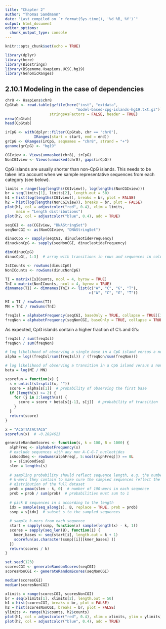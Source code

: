 ```yaml
---
title: "Chapter 2"
author: "Thomas Sandmann"
date: "Last compiled on `r format(Sys.time(), '%d %B, %Y')`"
output: html_document
editor_options: 
  chunk_output_type: console
---
```

  
```r
knitr::opts_chunk$set(echo = TRUE)
```

```r
library(dplyr)
library(here)
library(Biostrings)
library(BSgenome.Hsapiens.UCSC.hg19)
library(GenomicRanges)
```

## 2.10.1 Modeling in the case of dependencies

```r
chr8 <- Hsapiens$chr8
CpGtab <- read.table(gzfile(here("inst", "extdata",
                                "model-based-cpg-islands-hg19.txt.gz")), 
                    stringsAsFactors = FALSE, header = TRUE)
nrow(CpGtab)
head(CpGtab)
```

```r
irCpG <- with(dplyr::filter(CpGtab, chr == "chr8"),
             IRanges(start = start, end = end))
grCpG <- GRanges(irCpG, seqnames = "chr8", strand = "+")
genome(grCpG) <- "hg19"
```

```r
CGIview <- Views(unmasked(chr8), irCpG)
NonCGIview <- Views(unmasked(chr8), gaps(irCpG))
```

CpG islands are usually shorter than non-CpG islands. This needs to be taken
into account when we sample representative sequences from each category (see
below).

```r
limits = range(log(lengths(CGIview)), log(lengths(NonCGIview)))
br = seq(limits[1], limits[2], length.out = 50)
h1 = hist(log(lengths(CGIview)), breaks = br, plot = FALSE)
h2 = hist(log(lengths(NonCGIview)), breaks = br, plot = FALSE)
plot(h1, col = adjustcolor("red", 0.4), xlim = limits,
     main = "Length distributions")
plot(h2, col = adjustcolor("blue", 0.4), add = TRUE)
```

```r
seqCGI <- as(CGIview, "DNAStringSet")
seqNonCGI <- as(NonCGIview, "DNAStringSet")
```

```r
dinucCpG <- sapply(seqCGI, dinucleotideFrequency)
dinucNonCpG <- sapply(seqNonCGI, dinucleotideFrequency)
```

```r
dim(dinucCpG) 
dinucCpG[, 1:3]  # array with transitions in rows and sequences in columns
```

```r
IsICounts <- rowSums(dinucCpG)
NonICounts <- rowSums(dinucNonCpG)
```

```r
TI = matrix(IsICounts, ncol = 4, byrow = TRUE)
TnI = matrix(NonICounts, ncol = 4, byrow = TRUE)
dimnames(TI) <- dimnames(TnI) <- list(c("A", "C", "G", "T"),
                                      c("A", "C", "G", "T"))
```

```r
MI = TI / rowSums(TI)
MN = TnI / rowSums(TnI)
```

```r
freqIsl = alphabetFrequency(seqCGI, baseOnly = TRUE, collapse = TRUE)[1:4]
freqNon = alphabetFrequency(seqNonCGI, baseOnly = TRUE, collapse = TRUE)[1:4]
```

As expected, CpG islands contain a higher fraction of C's and G's:

```r
freqIsl / sum(freqIsl)
freqNon / sum(freqNon)
```

```r
# log likelihood of observing a single base in a CpG island versus a non-island
alpha = log((freqIsl/sum(freqIsl)) / (freqNon/sum(freqNon)))

# log likelihood of observing a transition in a CpG island versus a non-island
beta = log(MI / MN)
```

```r
scorefun = function(x) {
  s = unlist(strsplit(x, ""))
  score = alpha[s[1]]  # probability of observing the first base
  if (length(s) >= 2) {
    for (j in 2:length(s)) {
      score = score + beta[s[j-1], s[j]]  # probability of transition
    }
  }
  return(score)
}
```

```r
x = "ACGTTATACTACG"
scorefun(x)  # -0.2824623
```

```r
generateRandomScores <- function(s, k = 100, B = 1000) {
  alphFreq <- alphabetFrequency(s)
  # exclude sequences with any non A-C-G-T nucleotides
  isGoodSeq <- rowSums(alphFreq[, 5:ncol(alphFreq)]) == 0L
  s = s[isGoodSeq]
  slen = lengths(s)
  
  # sampling probability should reflect sequence length, e.g. the number of
  # k-mers they contain to make sure the sampled sequences reflect the length
  # distribution of the full dataset
  prob = pmax(slen - k, 0)  # number of 100-mers in each sequence
  prob = prob / sum(prob)  # probabilities must sum to 1
  
  # pick B sequences in s according to the length
  idx = sample(seq_along(s), B, replace = TRUE, prob = prob)
  ssmp = s[idx]  # subset s to the sampled sequences
  
  # sample k-mers from each sequence
  start = sapply(ssmp, function(x) sample(length(x) - k, 1))
  scores = sapply(seq_len(B), function(i) {
    kmer_bases <- seq(start[i], length.out = k + 1)
    scorefun(as.character(ssmp[[i]][kmer_bases] ))
  })
  return(scores / k)
}
```

```r
set.seed(123)
scoresCGI <- generateRandomScores(seqCGI)
scoresNonCGI <- generateRandomScores(seqNonCGI)
```

```r
median(scoresCGI)
median(scoresNonCGI)
```

```r
xlimits = range(scoresCGI, scoresNonCGI)
br = seq(xlimits[1], xlimits[2], length.out = 50)
h1 = hist(scoresCGI, breaks = br, plot = FALSE)
h2 = hist(scoresNonCGI, breaks = br, plot = FALSE)
ylimits <- range(h1$counts, h2$counts)
plot(h1, col = adjustcolor("red", 0.4), xlim = xlimits, ylim = ylimits)
plot(h2, col = adjustcolor("blue", 0.4), add = TRUE)
```
